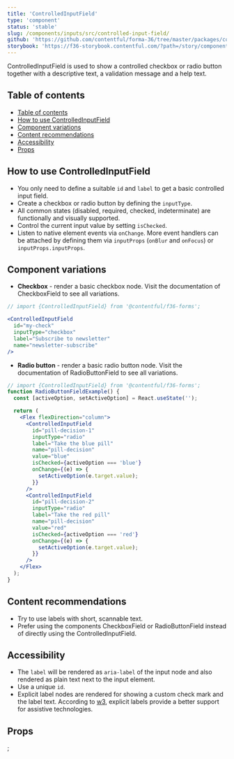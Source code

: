 ```yaml
---
title: 'ControlledInputField'
type: 'component'
status: 'stable'
slug: /components/inputs/src/controlled-input-field/
github: 'https://github.com/contentful/forma-36/tree/master/packages/components/inputs/src/controlled-input-field'
storybook: 'https://f36-storybook.contentful.com/?path=/story/components-controlled-input-field--overview'
---
```


ControlledInputField is used to show a controlled checkbox or radio button together with a descriptive text, a validation message and a help text.

## Table of contents

- [Table of contents](#table-of-contents)
- [How to use ControlledInputField](#how-to-use-controlledinputfield)
- [Component variations](#component-variations)
- [Content recommendations](#content-recommendations)
- [Accessibility](#accessibility)
- [Props](#props)

## How to use ControlledInputField

- You only need to define a suitable `id` and `label` to get a basic controlled input field.
- Create a checkbox or radio button by defining the `inputType`.
- All common states (disabled, required, checked, indeterminate) are functionally and visually supported.
- Control the current input value by setting `isChecked`.
- Listen to native element events via `onChange`. More event handlers can be attached by defining them via `inputProps` (`onBlur` and `onFocus`) or `inputProps.inputProps`.

## Component variations

- **Checkbox** - render a basic checkbox node. Visit the documentation of CheckboxField to see all variations.

```jsx
// import {ControlledInputField} from '@contentful/f36-forms';

<ControlledInputField
  id="my-check"
  inputType="checkbox"
  label="Subscribe to newsletter"
  name="newsletter-subscribe"
/>
```

- **Radio button** - render a basic radio button node. Visit the documentation of RadioButtonField to see all variations.

```jsx
// import {ControlledInputField} from '@contentful/f36-forms';
function RadioButtonFieldExample() {
  const [activeOption, setActiveOption] = React.useState('');

  return (
    <Flex flexDirection="column">
      <ControlledInputField
        id="pill-decision-1"
        inputType="radio"
        label="Take the blue pill"
        name="pill-decision"
        value="blue"
        isChecked={activeOption === 'blue'}
        onChange={(e) => {
          setActiveOption(e.target.value);
        }}
      />
      <ControlledInputField
        id="pill-decision-2"
        inputType="radio"
        label="Take the red pill"
        name="pill-decision"
        value="red"
        isChecked={activeOption === 'red'}
        onChange={(e) => {
          setActiveOption(e.target.value);
        }}
      />
    </Flex>
  );
}
```

## Content recommendations

- Try to use labels with short, scannable text.
- Prefer using the components CheckboxField or RadioButtonField instead of directly using the ControlledInputField.

## Accessibility

- The `label` will be rendered as `aria-label` of the input node and also rendered as plain text next to the input element.
- Use a unique `id`.
- Explicit label nodes are rendered for showing a custom check mark and the label text. According to [w3](https://www.w3.org/WAI/tutorials/forms/labels/#associating-labels-implicitly), explicit labels provide a better support for assistive technologies.

## Props


<Props of="ControlledInputField" />;
